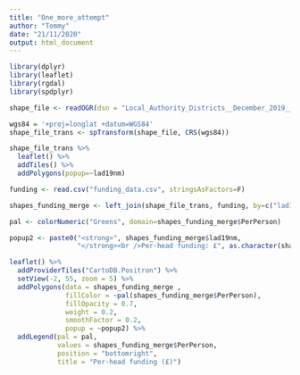 ```yaml
---
title: "One_more_attempt"
author: "Tommy"
date: "21/11/2020"
output: html_document
---
```


```r
library(dplyr)
library(leaflet)
library(rgdal)
library(spdplyr)

shape_file <- readOGR(dsn = "Local_Authority_Districts__December_2019__Boundaries_UK_BUC.shp")

wgs84 = '+proj=longlat +datum=WGS84'
shape_file_trans <- spTransform(shape_file, CRS(wgs84))

shape_file_trans %>% 
  leaflet() %>% 
  addTiles() %>% 
  addPolygons(popup=~lad19nm)

funding <- read.csv("funding_data.csv", stringsAsFactors=F)

shapes_funding_merge <- left_join(shape_file_trans, funding, by=c("lad19cd"="ons_code"))

pal <- colorNumeric("Greens", domain=shapes_funding_merge$PerPerson)

popup2 <- paste0("<strong>", shapes_funding_merge$lad19nm, 
                 "</strong><br />Per-head funding: £", as.character(shapes_funding_merge$PerPerson))

leaflet() %>%
  addProviderTiles("CartoDB.Positron") %>%
  setView(-2, 55, zoom = 5) %>% 
  addPolygons(data = shapes_funding_merge , 
              fillColor = ~pal(shapes_funding_merge$PerPerson), 
              fillOpacity = 0.7, 
              weight = 0.2, 
              smoothFactor = 0.2, 
              popup = ~popup2) %>%
  addLegend(pal = pal, 
            values = shapes_funding_merge$PerPerson, 
            position = "bottomright", 
            title = "Per-head funding (£)")
```
